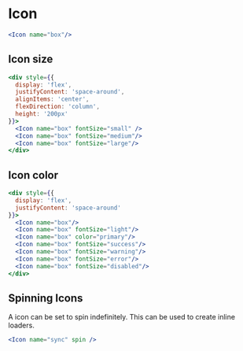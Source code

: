 
# Icon

<Documenter component={Icon}>

```jsx preview
<Icon name="box"/>
```

</Documenter>

## Icon size

```jsx preview
<div style={{
  display: 'flex',
  justifyContent: 'space-around',
  alignItems: 'center',
  flexDirection: 'column',
  height: '200px'
}}>
  <Icon name="box" fontSize="small" />
  <Icon name="box" fontSize="medium"/>
  <Icon name="box" fontSize="large"/>
</div>
```

## Icon color

```jsx preview
<div style={{
  display: 'flex',
  justifyContent: 'space-around'
}}>
  <Icon name="box"/>
  <Icon name="box" fontSize="light"/>
  <Icon name="box" color="primary"/>
  <Icon name="box" fontSize="success"/>
  <Icon name="box" fontSize="warning"/>
  <Icon name="box" fontSize="error"/>
  <Icon name="box" fontSize="disabled"/>
</div>
```

## Spinning Icons

A icon can be set to spin indefinitely. This can be used to create inline loaders.

```jsx preview
<Icon name="sync" spin />
```
